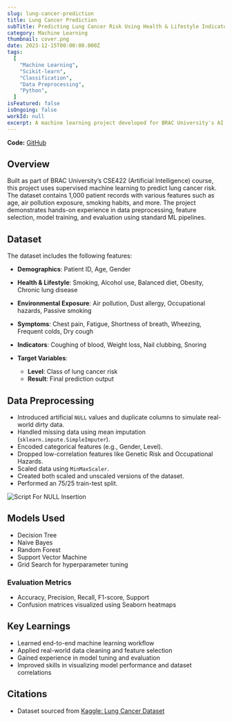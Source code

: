 ```yaml
---
slug: lung-cancer-prediction
title: Lung Cancer Prediction
subTitle: Predicting Lung Cancer Risk Using Health & Lifestyle Indicators
category: Machine Learning
thumbnail: cover.png
date: 2023-12-15T00:00:00.000Z
tags:
  [
    "Machine Learning",
    "Scikit-learn",
    "Classification",
    "Data Preprocessing",
    "Python",
  ]
isFeatured: false
isOngoing: false
workId: null
excerpt: A machine learning project developed for BRAC University's AI course, focused on predicting lung cancer risk using a structured dataset of health and lifestyle indicators, with emphasis on preprocessing, model training, and evaluation.
---
```


**Code:** [GitHub](https://github.com/ShakeefAhmedRakin/lung-cancer-prediction)

## Overview

Built as part of BRAC University’s CSE422 (Artificial Intelligence) course, this project uses supervised machine learning to predict lung cancer risk. The dataset contains 1,000 patient records with various features such as age, air pollution exposure, smoking habits, and more. The project demonstrates hands-on experience in data preprocessing, feature selection, model training, and evaluation using standard ML pipelines.

## Dataset

The dataset includes the following features:

- **Demographics**: Patient ID, Age, Gender
- **Health & Lifestyle**: Smoking, Alcohol use, Balanced diet, Obesity, Chronic lung disease
- **Environmental Exposure**: Air pollution, Dust allergy, Occupational hazards, Passive smoking
- **Symptoms**: Chest pain, Fatigue, Shortness of breath, Wheezing, Frequent colds, Dry cough
- **Indicators**: Coughing of blood, Weight loss, Nail clubbing, Snoring
- **Target Variables**:

  - **Level**: Class of lung cancer risk
  - **Result**: Final prediction output

## Data Preprocessing

- Introduced artificial `NULL` values and duplicate columns to simulate real-world dirty data.
- Handled missing data using mean imputation (`sklearn.impute.SimpleImputer`).
- Encoded categorical features (e.g., Gender, Level).
- Dropped low-correlation features like Genetic Risk and Occupational Hazards.
- Scaled data using `MinMaxScaler`.
- Created both scaled and unscaled versions of the dataset.
- Performed an 75/25 train-test split.

![Script For NULL Insertion](gallery1.png)

## Models Used

- Decision Tree
- Naive Bayes
- Random Forest
- Support Vector Machine
- Grid Search for hyperparameter tuning

### Evaluation Metrics

- Accuracy, Precision, Recall, F1-score, Support
- Confusion matrices visualized using Seaborn heatmaps

## Key Learnings

- Learned end-to-end machine learning workflow
- Applied real-world data cleaning and feature selection
- Gained experience in model tuning and evaluation
- Improved skills in visualizing model performance and dataset correlations

## Citations

- Dataset sourced from [Kaggle: Lung Cancer Dataset](https://www.kaggle.com/datasets)
